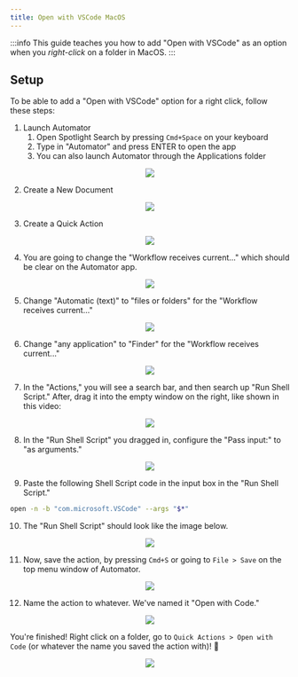 ```yaml
---
title: Open with VSCode MacOS
---
```


:::info
This guide teaches you how to add "Open with VSCode" as an option when you *right-click* on a folder in MacOS.
:::

## Setup

To be able to add a "Open with VSCode" option for a right click, follow these steps:

<!-- Unfortunately, we need to explicitly number these steps because there are images between them :( -->

1. Launch Automator
   1. Open Spotlight Search by pressing `Cmd+Space` on your keyboard
   2. Type in "Automator" and press ENTER to open the app
   3. You can also launch Automator through the Applications folder

<center><img src={require("../static/img/open-with-vscode-macos/automator-app.png").default} /></center>

2. Create a New Document

<center><img src={require("../static/img/open-with-vscode-macos/new-document.png").default} /></center>

3. Create a Quick Action

<center><img src={require("../static/img/open-with-vscode-macos/quick-action.png").default} /></center>

4. You are going to change the "Workflow receives current..." which should be clear on the Automator app.

<center><img src={require("../static/img/open-with-vscode-macos/starting-workflow.png").default} /></center>

5. Change "Automatic (text)" to "files or folders" for the "Workflow receives current..."

<center><img src={require("../static/img/open-with-vscode-macos/files-or-folders.png").default} /></center>

6. Change "any application" to "Finder" for the "Workflow receives current..."

<center><img src={require("../static/img/open-with-vscode-macos/finder-workflow.png").default} /></center>

7. In the "Actions," you will see a search bar, and then search up "Run Shell Script." After, drag it into the empty window on the right, like shown in this video:

<center><img src={require("../static/img/open-with-vscode-macos/run-shell-script.gif").default} /></center>

8. In the "Run Shell Script" you dragged in, configure the "Pass input:" to "as arguments."

<center><img src={require("../static/img/open-with-vscode-macos/as-arguments.png").default} /></center>

9. Paste the following Shell Script code in the input box in the "Run Shell Script."

```zsh
open -n -b "com.microsoft.VSCode" --args "$*"
```

10. The "Run Shell Script" should look like the image below.

<center><img src={require("../static/img/open-with-vscode-macos/ending-workflow.png").default} /></center>

11. Now, save the action, by pressing `Cmd+S` or going to `File > Save` on the top menu window of Automator.

<center><img src={require("../static/img/open-with-vscode-macos/file-save.png").default} /></center>

12. Name the action to whatever. We've named it "Open with Code."

<center><img src={require("../static/img/open-with-vscode-macos/save-action.png").default} /></center>

You're finished! Right click on a folder, go to `Quick Actions > Open with Code` (or whatever the name you saved the action with)! :tada:

<center><img src={require("../static/img/open-with-vscode-macos/right-click.png").default} /></center>
